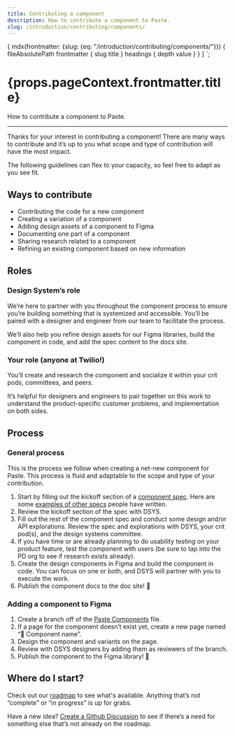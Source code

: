 ```yaml
---
title: Contributing a component
description: How to contribute a component to Paste.
slug: /introduction/contributing/components/
---
```


  {
    mdx(frontmatter: {slug: {eq: "/introduction/contributing/components/"}}) {
      fileAbsolutePath
      frontmatter {
        slug
        title
      }
      headings {
        depth
        value
      }
    }
  }
`;

<contentwrapper>

<PageAside data={props.data.mdx} />

<content>
<h1>{props.pageContext.frontmatter.title}</h1>

How to contribute a component to Paste.

---

Thanks for your interest in contributing a component! There are many ways to contribute and it’s up to you what scope and type of contribution will have the most impact.

The following guidelines can flex to your capacity, so feel free to adapt as you see fit.

## Ways to contribute

- Contributing the code for a new component
- Creating a variation of a component
- Adding design assets of a component to Figma
- Documenting one part of a component
- Sharing research related to a component
- Refining an existing component based on new information

## Roles

### Design System’s role

We’re here to partner with you throughout the component process to ensure you’re building something that is systemized and accessible. You’ll be paired with a designer and engineer from our team to facilitate the process.

We’ll also help you refine design assets for our Figma libraries, build the component in code, and add the spec content to the docs site.

### Your role (anyone at Twilio!)

You’ll create and research the component and socialize it within your crit pods, committees, and peers.

It’s helpful for designers and engineers to pair together on this work to understand the product-specific customer problems, and implementation on both sides.

## Process

### General process

This is the process we follow when creating a net-new component for Paste. This process is fluid and adaptable to the scope and type of your contribution.

1. Start by filling out the kickoff section of a [component spec](https://docs.google.com/document/d/1e1m4amg1Khbxo-limb-PPDSJvNeDF2YBFCWrqeS5MPc/edit). Here are some [examples of other specs](https://drive.google.com/drive/folders/1ehHLxeX3OBpgW5TkGc0KkmAAFEnGj4L3) people have written.
2. Review the kickoff section of the spec with DSYS.
3. Fill out the rest of the component spec and conduct some design and/or API explorations. Review the spec and explorations with DSYS, your crit pod(s), and the design systems committee.
4. If you have time or are already planning to do usability testing on your product feature, test the component with users (be sure to tap into the PD org to see if research exists already).
5. Create the design components in Figma and build the component in code. You can focus on one or both, and DSYS will partner with you to execute the work.
6. Publish the component docs to the doc site! 🎉

### Adding a component to Figma

1. Create a branch off of the [Paste Components](https://www.figma.com/file/E6KUvMhioUmAgN0nwmReTM/Paste-Components) file.
2. If a page for the component doesn’t exist yet, create a new page named “👀 Component name”.
3. Design the component and variants on the page.
4. Review with DSYS designers by adding them as reviewers of the branch.
5. Publish the component to the Figma library! 🎉

## Where do I start?

Check out our [roadmap](/roadmap) to see what's available. Anything that’s not “complete” or “in progress” is up for grabs.

Have a new idea? [Create a Github Discussion](https://github.com/twilio-labs/paste/discussions/new) to see if there’s
a need for something else that’s not already on the roadmap.

</content>

</contentwrapper>
